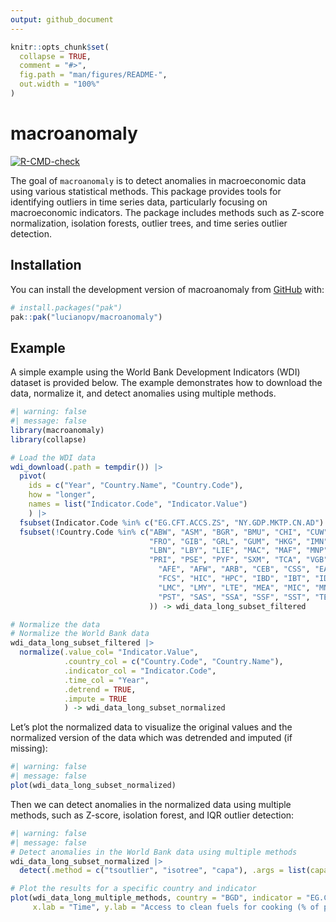 ```yaml
---
output: github_document
---
```


<!-- README.md is generated from README.Rmd. Please edit that file -->

```r
knitr::opts_chunk$set(
  collapse = TRUE,
  comment = "#>",
  fig.path = "man/figures/README-",
  out.width = "100%"
)
```

# macroanomaly

<!-- badges: start -->
[![R-CMD-check](https://github.com/lucianopv/macroanomaly/actions/workflows/R-CMD-check.yaml/badge.svg)](https://github.com/lucianopv/macroanomaly/actions/workflows/R-CMD-check.yaml)
<!-- badges: end -->

The goal of `macroanomaly` is to detect anomalies in macroeconomic data using various statistical methods. This package provides tools for identifying outliers in time series data, particularly focusing on macroeconomic indicators. The package includes methods such as Z-score normalization, isolation forests, outlier trees, and time series outlier detection. 

## Installation

You can install the development version of macroanomaly from [GitHub](https://github.com/) with:

``` r
# install.packages("pak")
pak::pak("lucianopv/macroanomaly")
```

## Example

A simple example using the World Bank Development Indicators (WDI) dataset is provided below. The example demonstrates how to download the data, normalize it, and detect anomalies using multiple methods.

```r
#| warning: false
#| message: false
library(macroanomaly)
library(collapse)

# Load the WDI data
wdi_download(.path = tempdir()) |>
  pivot(
    ids = c("Year", "Country.Name", "Country.Code"),
    how = "longer",
    names = list("Indicator.Code", "Indicator.Value")
    ) |>
  fsubset(Indicator.Code %in% c("EG.CFT.ACCS.ZS", "NY.GDP.MKTP.CN.AD") & Year > 2005) |>
  fsubset(!Country.Code %in% c("ABW", "ASM", "BGR", "BMU", "CHI", "CUW", "CYM",
                               "FRO", "GIB", "GRL", "GUM", "HKG", "IMN", "INX",
                               "LBN", "LBY", "LIE", "MAC", "MAF", "MNP", "NCL",
                               "PRI", "PSE", "PYF", "SXM", "TCA", "VGB", "VIR", "XKX", # No data in these countries
                                 "AFE", "AFW", "ARB", "CEB", "CSS", "EAP", "EAR", "EAS", "ECA", "ECS", "EMU", "EUU",
                                 "FCS", "HIC", "HPC", "IBD", "IBT", "IDA", "IDB", "IDX", "LAC", "LCN", "LDC", "LIC",
                                 "LMC", "LMY", "LTE", "MEA", "MIC", "MNA", "NAC", "OED", "OSS", "PRE", "PRK", "PSS",
                                 "PST", "SAS", "SSA", "SSF", "SST", "TEA", "TEC", "TLA", "TMN", "TSA", "TSS", "UMC", "WLD" # Aggregates without data
                               )) -> wdi_data_long_subset_filtered

# Normalize the data
# Normalize the World Bank data
wdi_data_long_subset_filtered |>
  normalize(.value_col= "Indicator.Value",
            .country_col = c("Country.Code", "Country.Name"),
            .indicator_col = "Indicator.Code",
            .time_col = "Year",
            .detrend = TRUE,
            .impute = TRUE
            ) -> wdi_data_long_subset_normalized

```

Let's plot the normalized data to visualize the original values and the normalized version of the data which was detrended and imputed (if missing): 

```r
#| warning: false
#| message: false
plot(wdi_data_long_subset_normalized)
```

Then we can detect anomalies in the normalized data using multiple methods, such as Z-score, isolation forest, and IQR outlier detection:

```r
#| warning: false
#| message: false
# Detect anomalies in the World Bank data using multiple methods
wdi_data_long_subset_normalized |>
  detect(.method = c("tsoutlier", "isotree", "capa"), .args = list(capa = c(.min_seg_len = 3), isotree = c(.threshold = 0.7))) -> wdi_data_long_multiple_methods

# Plot the results for a specific country and indicator
plot(wdi_data_long_multiple_methods, country = "BGD", indicator = "EG.CFT.ACCS.ZS",
     x.lab = "Time", y.lab = "Access to clean fuels for cooking (% of pop.)")
```


